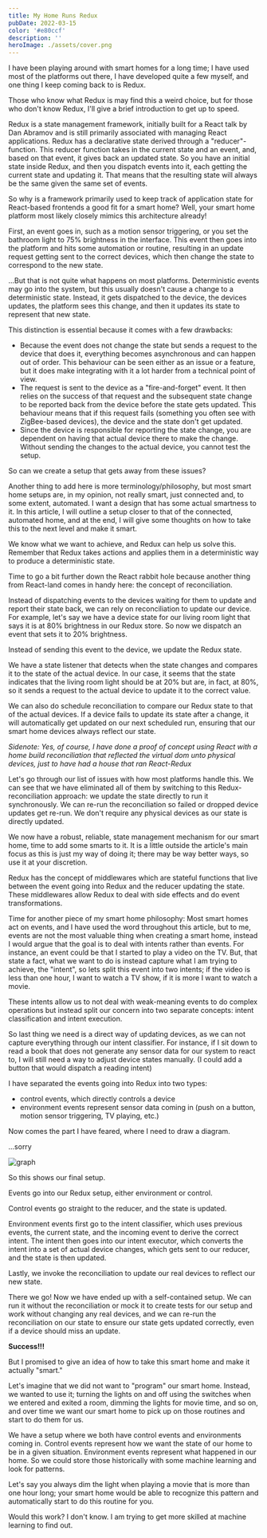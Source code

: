 ```yaml
---
title: My Home Runs Redux
pubDate: 2022-03-15
color: '#e80ccf'
description: ''
heroImage: ./assets/cover.png
---
```



I have been playing around with smart homes for a long time; I have used most of the platforms out there, I have developed quite a few myself, and one thing I keep coming back to is Redux.

Those who know what Redux is may find this a weird choice, but for those who don't know Redux, I'll give a brief introduction to get up to speed.

Redux is a state management framework, initially built for a React talk by Dan Abramov and is still primarily associated with managing React applications. Redux has a declarative state derived through a "reducer"-function. This reducer function takes in the current state and an event, and, based on that event, it gives back an updated state. So you have an initial state inside Redux, and then you dispatch events into it, each getting the current state and updating it. That means that the resulting state will always be the same given the same set of events.

So why is a framework primarily used to keep track of application state for React-based frontends a good fit for a smart home? Well, your smart home platform most likely closely mimics this architecture already!

First, an event goes in, such as a motion sensor triggering, or you set the bathroom light to 75% brightness in the interface. This event then goes into the platform and hits some automation or routine, resulting in an update request getting sent to the correct devices, which then change the state to correspond to the new state.

...But that is not quite what happens on most platforms. Deterministic events may go into the system, but this usually doesn't cause a change to a deterministic state. Instead, it gets dispatched to the device, the devices updates, the platform sees this change, and then it updates its state to represent that new state.

This distinction is essential because it comes with a few drawbacks:

- Because the event does not change the state but sends a request to the device that does it, everything becomes asynchronous and can happen out of order. This behaviour can be seen either as an issue or a feature, but it does make integrating with it a lot harder from a technical point of view.
- The request is sent to the device as a "fire-and-forget" event. It then relies on the success of that request and the subsequent state change to be reported back from the device before the state gets updated. This behaviour means that if this request fails (something you often see with ZigBee-based devices), the device and the state don't get updated.
- Since the device is responsible for reporting the state change, you are dependent on having that actual device there to make the change. Without sending the changes to the actual device, you cannot test the setup.

So can we create a setup that gets away from these issues?

Another thing to add here is more terminology/philosophy, but most smart home setups are, in my opinion, not really smart, just connected and, to some extent, automated. I want a design that has some actual smartness to it. In this article, I will outline a setup closer to that of the connected, automated home, and at the end, I will give some thoughts on how to take this to the next level and make it smart.

We know what we want to achieve, and Redux can help us solve this. Remember that Redux takes actions and applies them in a deterministic way to produce a deterministic state.

Time to go a bit further down the React rabbit hole because another thing from React-land comes in handy here: the concept of reconciliation.

Instead of dispatching events to the devices waiting for them to update and report their state back, we can rely on reconciliation to update our device. For example, let's say we have a device state for our living room light that says it is at 80% brightness in our Redux store. So now we dispatch an event that sets it to 20% brightness.

Instead of sending this event to the device, we update the Redux state.

We have a state listener that detects when the state changes and compares it to the state of the actual device. In our case, it seems that the state indicates that the living room light should be at 20% but are, in fact, at 80%, so it sends a request to the actual device to update it to the correct value.

We can also do schedule reconciliation to compare our Redux state to that of the actual devices. If a device fails to update its state after a change, it will automatically get updated on our next scheduled run, ensuring that our smart home devices always reflect our state.

_Sidenote: Yes, of course, I have done a proof of concept using React with a home build reconciliation that reflected the virtual dom unto physical devices, just to have had a house that ran React-Redux_

Let's go through our list of issues with how most platforms handle this. We can see that we have eliminated all of them by switching to this Redux-reconciliation approach: we update the state directly to run it synchronously. We can re-run the reconciliation so failed or dropped device updates get re-run. We don't require any physical devices as our state is directly updated.

We now have a robust, reliable, state management mechanism for our smart home, time to add some smarts to it. It is a little outside the article's main focus as this is just my way of doing it; there may be way better ways, so use it at your discretion.

Redux has the concept of middlewares which are stateful functions that live between the event going into Redux and the reducer updating the state. These middlewares allow Redux to deal with side effects and do event transformations.

Time for another piece of my smart home philosophy: Most smart homes act on events, and I have used the word throughout this article, but to me, events are not the most valuable thing when creating a smart home, instead I would argue that the goal is to deal with intents rather than events. For instance, an event could be that I started to play a video on the TV. But, that state a fact, what we want to do is instead capture what I am trying to achieve, the "intent", so lets split this event into two intents; if the video is less than one hour, I want to watch a TV show, if it is more I want to watch a movie.

These intents allow us to not deal with weak-meaning events to do complex operations but instead split our concern into two separate concepts: intent classification and intent execution.

So last thing we need is a direct way of updating devices, as we can not capture everything through our intent classifier. For instance, if I sit down to read a book that does not generate any sensor data for our system to react to, I will still need a way to adjust device states manually. (I could add a button that would dispatch a reading intent)

I have separated the events going into Redux into two types:

- control events, which directly controls a device
- environment events represent sensor data coming in (push on a button, motion sensor triggering, TV playing, etc.)

Now comes the part I have feared, where I need to draw a diagram.

...sorry

<Image src={graph} alt="graph" />

So this shows our final setup.

Events go into our Redux setup, either environment or control.

Control events go straight to the reducer, and the state is updated.

Environment events first go to the intent classifier, which uses previous events, the current state, and the incoming event to derive the correct intent. The intent then goes into our intent executor, which converts the intent into a set of actual device changes, which gets sent to our reducer, and the state is then updated.

Lastly, we invoke the reconciliation to update our real devices to reflect our new state.

There we go! Now we have ended up with a self-contained setup. We can run it without the reconciliation or mock it to create tests for our setup and work without changing any real devices, and we can re-run the reconciliation on our state to ensure our state gets updated correctly, even if a device should miss an update.

**Success!!!**

But I promised to give an idea of how to take this smart home and make it actually "smart."

Let's imagine that we did not want to "program" our smart home. Instead, we wanted to use it; turning the lights on and off using the switches when we entered and exited a room, dimming the lights for movie time, and so on, and over time we want our smart home to pick up on those routines and start to do them for us.

We have a setup where we both have control events and environments coming in. Control events represent how we want the state of our home to be in a given situation. Environment events represent what happened in our home. So we could store those historically with some machine learning and look for patterns.

Let's say you always dim the light when playing a movie that is more than one hour long; your smart home would be able to recognize this pattern and automatically start to do this routine for you.

Would this work? I don't know. I am trying to get more skilled at machine learning to find out.

